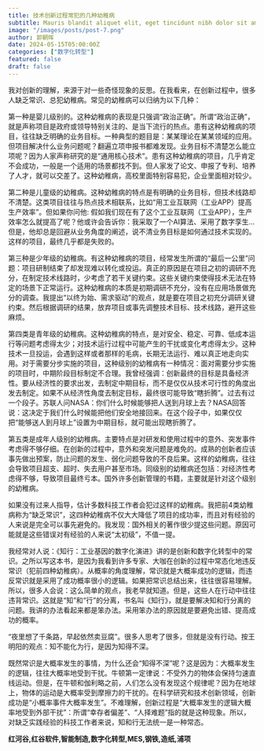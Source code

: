 ```yaml
---
title: 技术创新过程常犯的几种幼稚病
subtitle: Mauris blandit aliquet elit, eget tincidunt nibh dolor sit amet,
image: "/images/posts/post-7.png"
author: 郭朝晖
date: 2024-05-15T05:00:00Z
categories: ["数字化转型"]
featured: false
draft: false
---
```


我对创新的理解，来源于对一些奇怪现象的反思。在我看来，在创新过程中，很多人缺乏常识、总犯幼稚病。常见的幼稚病可以归纳为以下几种：

第一种是婴儿级别的。这种幼稚病的表现是只强调“政治正确”。所谓“政治正确”，就是声称项目是政府或领导特别关注的、是当下流行的热点。患有这种幼稚病的项目，往往缺乏明确的业务目标。一种典型的题目是：某某理论在某某领域的应用。但项目解决什么业务问题呢？翻遍立项申报书都难发现。业务目标不清楚怎么能立项呢？因为人家声称研究的是“通用核心技术”。患有这种幼稚病的项目，几乎肯定不会成功，一般是一个适用的场景都找不到。但人家发了论文、申报了专利、培养了人才，就可以交差了。这种幼稚病，高校里面特别容易犯，企业里面相对较少。

第二种是儿童级的幼稚病。这种幼稚病的特点是有明确的业务目标，但技术线路却不清楚。这类项目往往与热点技术相联系，比如“用工业互联网（工业APP）提高生产效率”。但如果你问他: 假如我们现在有了这个工业互联网（工业APP），生产效率怎么就提高了呢？他或许会告诉你：我采取了一个AI算法、采用了数字孪生… 但是，他却总是回避从业务角度的阐述，说不清业务目标是如何通过技术实现的。这样的项目，最终几乎都是失败的。

第三种是少年级的幼稚病。有这种幼稚病的项目，经常发生所谓的“最后一公里”问题：项目研制结束了却发现难以转化或投运。真正的原因是在项目之初的调研不充分，在制定技术线路时，少考虑了若干关键约束。这些关键约束使得技术无法在特定的场景下正常运行。这种幼稚病的本质是初期调研不充分，没有在应用场景做充分的调查。我提出“以终为始、需求驱动”的观点，就是要在项目之初充分调研关键约束。然后根据调研的结果，放弃项目或事先调整技术目标、技术线路，避开这些麻烦。

第四类是青年级的幼稚病。这种幼稚病的特点，是对安全、稳定、可靠、低成本运行等问题考虑得太少；对技术运行过程中可能产生的干扰或变化考虑得太少。这种技术一旦投运，会遇到这样或者那样的毛病，长期无法运行、难以真正地走向实用。对于需要分步实施的项目，这种级别的幼稚病有一种情况：面对需要分步实施的项目时，中期阶段目标制定不合理。我曾经强调：创新最终的目标是具备经济性。要从经济性的要求出发，去制定中期目标，而不是仅仅从技术可行性的角度出发去制定。如果不从经济性角度去制定目标，最终很可能导致“瞎折腾”。过去有过一个段子。苏联人问NASA：你们什么时候能够把人送到月球上去？NASA回答说：这决定于我们什么时候能把他们安全地接回来。在这个段子中，如果仅仅把“能够送人到月球上”设置为中期目标，就可能出现瞎折腾了。

第五类是成年人级别的幼稚病。主要特点是对研发和使用过程中的意外、突发事件考虑得不够仔细。在创新的过程中，意外和突发问题是难免的。成熟的创新者应该事先做出预案，防止问题的发生、弱化问题导致的不良后果。这样的幼稚病，往往会导致项目超支、超时、失去用户甚至市场。同级别的幼稚病还包括：对经济性考虑得不够，导致项目最终亏本。国外许多创新管理的书籍，主要就是针对这个级别的幼稚病。

如果没有过来人指导，估计多数科技工作者会犯过这样的幼稚病。我把前4类幼稚病称为“缺乏常识”，这四种幼稚病不仅大大降低了项目的成功率，而且对有经验的人来说是完全可以事先避免的。我发现：国外相关的著作很少提这些问题。原因可能就是这些错误对有经验的人来说“太初级”，不值一提。

我经常对人说：《知行：工业基因的数字化演进》讲的是创新和数字化转型中的常识。之所以写这本书，是因为我看到许多专家、大咖在创新的过程中常态化地违反常识（犯前四种幼稚病）。从概率的角度理解，常识就是大概率成功的逻辑，而违反常识就是采用了成功概率很小的逻辑。如果把常识总结出来，往往很容易理解。所以，很多人会说：这么简单的观点，我老早就知道。但是，这些人在行动中往往违背常识。这就是“知”和“行”的分离，书名叫《知行》，就是要解决知和行分离的问题。我讲的办法看起来都是笨办法。采用笨办法的原因就是要避免出错、提高成功的概率。

“夜里想了千条路，早起依然卖豆腐”。很多人思考了很多，但就是没有行动。按王明阳的观点：知不能化为行，是因为知得不深。

既然常识是大概率发生的事情，为什么还会“知得不深”呢？这是因为：大概率发生的逻辑，往往大概率地受到干扰。牛顿第一定律说：不受外力的物体会保持匀速直线运动。但是，在牛顿和伽利略之前，人们怎么没有发现这个规律呢？因为在地球上，物体的运动是大概率受到摩擦力的干扰的。在科学研究和技术创新领域，创新成功是“小概率事件大概率发生”。不难理解，创新过程是“大概率发生的逻辑大概率地受到外部干扰”：所谓“幸存者偏差”、“人择难题”指的就是这种现象。所以，对缺乏实践经验的科技工作者来说，知和行无法统一是一种常态。

<strong>红河谷,红谷软件,智能制造,数字化转型,MES,钢铁,造纸,浦项</strong>